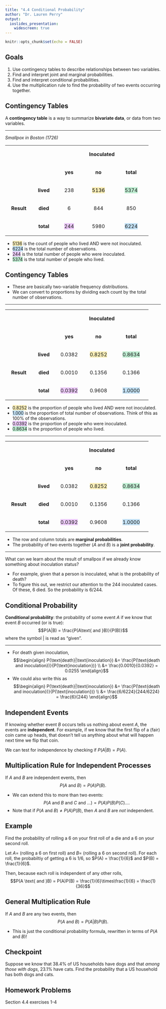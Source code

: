 ```yaml
---
title: "4.4 Conditional Probability"
author: "Dr. Lauren Perry"
output: 
  ioslides_presentation:
    widescreen: true
---
```


```r
knitr::opts_chunk$set(echo = FALSE)
```

## Goals

1. Use contingency tables to describe relationships between two variables.
2. Find and interpret joint and marginal probabilities.
3. Find and interpret conditional probabilities.
4. Use the multiplication rule to find the probability of two events occurring together.

## Contingency Tables

A **contingency table** is a way to summarize **bivariate data**, or data from two variables. 

***

*Smallpox in Boston (1726)*
<center>
<table>
    <tbody>
        <tr>
            <td style="text-align: center;" colspan="2" width="130">
                <p>&nbsp;</p>
            </td>
            <td style="text-align: center;" colspan="3" width="254">
                <p style="text-align: center;"><strong>Inoculated</strong></p>
            </td>
        </tr>
        <tr>
            <td style="text-align: center;" colspan="2" width="130">
                <p>&nbsp;</p>
            </td>
            <td style="text-align: center;" width="74">
                <p><strong>yes</strong></p>
            </td>
            <td style="text-align: center;" width="84">
                <p><strong>no</strong></p>
            </td>
            <td style="text-align: center;" width="96">
                <p><strong>total</strong></p>
            </td>
        </tr>
        <tr>
            <td style="text-align: center;" rowspan="3" width="72">
                <p><strong>Result</strong></p>
            </td>
            <td style="text-align: center;" width="58">
                <p><strong>lived</strong></p>
            </td>
            <td style="text-align: center;" width="74">
                <p>238</p>
            </td>
            <td style="text-align: center;" width="84">
                <p>
                    <span style="color: #000000; background-color: #fbeeb8;">5136</span>
                </p>
            </td>
            <td style="text-align: center;" width="96">
                <p>
                    <span style="background-color: #bfedd2;">5374</span>
                </p>
            </td>
        </tr>
        <tr>
            <td style="text-align: center;" width="58">
                <p><strong>died</strong></p>
            </td>
            <td style="text-align: center;" width="74">
                <p>6</p>
            </td>
            <td style="text-align: center;" width="84">
                <p>844</p>
            </td>
            <td style="text-align: center;" width="96">
                <p>850</p>
            </td>
        </tr>
        <tr>
            <td style="text-align: center;" width="58">
                <p><strong>total</strong></p>
            </td>
            <td style="text-align: center;" width="74">
                <p>
                    <span style="background-color: #eccafa;">244</span>
                </p>
            </td>
            <td style="text-align: center;" width="84">
                <p>5980</p>
            </td>
            <td style="text-align: center;" width="96">
                <p>
                    <span style="background-color: #c2e0f4;">6224</span>
                </p>
            </td>
        </tr>
    </tbody>
</table>
</center>

<ul>
    <li>
        <span style="background-color: #fbeeb8;">5136</span> is the count of people who lived AND were not inoculated.&nbsp;
    </li>
    <li>
        <span style="background-color: #c2e0f4;">6224</span> is the total number of observations.
    </li>
    <li>
        <span style="background-color: #eccafa;">244</span> is the total number of people who were inoculated.
    </li>
    <li>
        <span style="background-color: #bfedd2;">5374</span> is the total number of people who lived.
    </li>
</ul>

## Contingency Tables

- These are basically two-variable frequency distributions. 
- We can convert to proportions by dividing each count by the total number of observations.

***

<center>
<table>
    <tbody>
        <tr>
            <td style="text-align: center;" colspan="2" width="130">
                <p>&nbsp;</p>
            </td>
            <td style="text-align: center;" colspan="3" width="254">
                <p><strong>Inoculated</strong></p>
            </td>
        </tr>
        <tr>
            <td style="text-align: center;" colspan="2" width="130">
                <p>&nbsp;</p>
            </td>
            <td style="text-align: center;" width="74">
                <p><strong>yes</strong></p>
            </td>
            <td style="text-align: center;" width="84">
                <p><strong>no</strong></p>
            </td>
            <td style="text-align: center;" width="96">
                <p><strong>total</strong></p>
            </td>
        </tr>
        <tr>
            <td style="text-align: center;" rowspan="3" width="72">
                <p><strong>Result</strong></p>
            </td>
            <td style="text-align: center;" width="58">
                <p><strong>lived</strong></p>
            </td>
            <td style="text-align: center;" width="74">
                <p>0.0382</p>
            </td>
            <td style="text-align: center;" width="84">
                <p>
                    <span style="background-color: #fbeeb8;">0.8252</span>
                </p>
            </td>
            <td style="text-align: center;" width="96">
                <p>
                    <span style="background-color: #bfedd2;">0.8634</span>
                </p>
            </td>
        </tr>
        <tr>
            <td style="text-align: center;" width="58">
                <p><strong>died</strong></p>
            </td>
            <td style="text-align: center;" width="74">
                <p>0.0010</p>
            </td>
            <td style="text-align: center;" width="84">
                <p>0.1356</p>
            </td>
            <td style="text-align: center;" width="96">
                <p>0.1366</p>
            </td>
        </tr>
        <tr>
            <td style="text-align: center;" width="58">
                <p><strong>total</strong></p>
            </td>
            <td style="text-align: center;" width="74">
                <p>
                    <span style="background-color: #eccafa;">0.0392</span>
                </p>
            </td>
            <td style="text-align: center;" width="84">
                <p>0.9608</p>
            </td>
            <td style="text-align: center;" width="96">
                <p>
                    <span style="background-color: #c2e0f4;">1.0000</span>
                </p>
            </td>
        </tr>
    </tbody>
</table>
</center>

<ul>
    <li>
        <span style="background-color: #fbeeb8;">0.8252</span> is the proportion of people who lived AND were not inoculated.&nbsp;
    </li>
    <li>
        <span style="background-color: #c2e0f4;">1.000</span> is the proportion of total number of observations. Think of this as 100% of the observations.
    </li>
    <li>
        <span style="background-color: #eccafa;">0.0392</span> is the proportion of people who were inoculated.
    </li>
    <li>
        <span style="background-color: #bfedd2;">0.8634</span> is the proportion of people who lived.
    </li>
</ul>

***

<center>
<table>
    <tbody>
        <tr>
            <td style="text-align: center;" colspan="2" width="130">
                <p>&nbsp;</p>
            </td>
            <td style="text-align: center;" colspan="3" width="254">
                <p><strong>Inoculated</strong></p>
            </td>
        </tr>
        <tr>
            <td style="text-align: center;" colspan="2" width="130">
                <p>&nbsp;</p>
            </td>
            <td style="text-align: center;" width="74">
                <p><strong>yes</strong></p>
            </td>
            <td style="text-align: center;" width="84">
                <p><strong>no</strong></p>
            </td>
            <td style="text-align: center;" width="96">
                <p><strong>total</strong></p>
            </td>
        </tr>
        <tr>
            <td style="text-align: center;" rowspan="3" width="72">
                <p><strong>Result</strong></p>
            </td>
            <td style="text-align: center;" width="58">
                <p><strong>lived</strong></p>
            </td>
            <td style="text-align: center;" width="74">
                <p>0.0382</p>
            </td>
            <td style="text-align: center;" width="84">
                <p>
                    <span style="background-color: #fbeeb8;">0.8252</span>
                </p>
            </td>
            <td style="text-align: center;" width="96">
                <p>
                    <span style="background-color: #bfedd2;">0.8634</span>
                </p>
            </td>
        </tr>
        <tr>
            <td style="text-align: center;" width="58">
                <p><strong>died</strong></p>
            </td>
            <td style="text-align: center;" width="74">
                <p>0.0010</p>
            </td>
            <td style="text-align: center;" width="84">
                <p>0.1356</p>
            </td>
            <td style="text-align: center;" width="96">
                <p>0.1366</p>
            </td>
        </tr>
        <tr>
            <td style="text-align: center;" width="58">
                <p><strong>total</strong></p>
            </td>
            <td style="text-align: center;" width="74">
                <p>
                    <span style="background-color: #eccafa;">0.0392</span>
                </p>
            </td>
            <td style="text-align: center;" width="84">
                <p>0.9608</p>
            </td>
            <td style="text-align: center;" width="96">
                <p>
                    <span style="background-color: #c2e0f4;">1.0000</span>
                </p>
            </td>
        </tr>
    </tbody>
</table>
</center>

- The row and column totals are **marginal probabilities**. 
- The probability of two events together ($A$ and $B$) is a **joint probability**.

***

What can we learn about the result of smallpox if we already know something about inoculation status? 

- For example, given that a person is inoculated, what is the probability of death? 
- To figure this out, we restrict our attention to the 244 inoculated cases. Of these, 6 died. So the probability is 6/244.

## Conditional Probability

**Conditional probability**: the probability of some event $A$ if we know that event $B$ occurred (or is true): $$P(A|B) = \frac{P(A\text{ and }B)}{P(B)}$$ where the symbol | is read as "given".

***

- For death given inoculation, 
$$\begin{align}
P(\text{death}|\text{inoculation}) &= \frac{P(\text{death and inoculation})}{P(\text{inoculation})} \\ &= \frac{0.0010}{0.0392} = 0.0255
\end{align}$$
- We could also write this as 
$$\begin{align}
P(\text{death}|\text{inoculation}) &= \frac{P(\text{death and inoculation})}{P(\text{inoculation})} \\ &= \frac{6/6224}{244/6224} = \frac{6}{244}
\end{align}$$ 

## Independent Events

If knowing whether event $B$ occurs tells us nothing about event $A$, the events are **independent**. For example, if we know that the first flip of a (fair) coin came up heads, that doesn't tell us anything about what will happen next time we flip that coin.

We can test for independence by checking if $P(A|B)=P(A)$. 

## Multiplication Rule for Independent Processes

If $A$ and $B$ are independent events, then $$P(A \text{ and }B) = P(A)P(B).$$ 

- We can extend this to more than two events: $$P(A \text{ and }B \text{ and } C \text{ and } \dots) = P(A)P(B)P(C)\dots.$$
- Note that if $P(A \text{ and }B) \ne P(A)P(B)$, then $A$ and $B$ are *not* independent.

## Example

Find the probability of rolling a $6$ on your first roll of a die and a $6$ on your second roll.

Let $A=$ (rolling a $6$ on first roll) and $B=$ (rolling a $6$ on second roll). For each roll, the probabiltiy of getting a $6$ is $1/6$, so $P(A) = \frac{1}{6}$ and $P(B)  = \frac{1}{6}$.

Then, because each roll is independent of any other rolls, $$P(A \text{ and }B) = P(A)P(B) = \frac{1}{6}\times\frac{1}{6} = \frac{1}{36}$$

## General Multiplication Rule

If $A$ and $B$ are any two events, then $$P(A \text{ and }B) = P(A|B)P(B).$$ 

- This is just the conditional probability formula, rewritten in terms of $P(A \text{ and }B)$!

## Checkpoint

Suppose we know that 38.4\% of US households have dogs and that *among those with dogs*, 23.1\% have cats. Find the probability that a US household has both dogs and cats.

## Homework Problems

Section 4.4 exercises 1-4